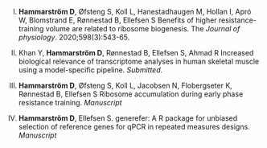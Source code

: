 I.  **Hammarstr&ouml;m D**, &Oslash;fsteng S, Koll L, Hanestadhaugen M, Hollan I, Apr&oacute; W, Blomstrand E, R&oslash;nnestad B, Ellefsen S  Benefits of higher resistance-training volume are related to ribosome biogenesis. The *Journal of physiology*. 2020;598(3):543-65.

II. Khan Y, **Hammarstr&ouml;m D**, R&oslash;nnestad B, Ellefsen S, Ahmad R Increased biological relevance of transcriptome analyses in human skeletal muscle using a model-specific pipeline. *Submitted.* 

III. **Hammarstr&ouml;m D**, &Oslash;fsteng S, Koll L, Jacobsen N, Flobergseter K, R&oslash;nnestad B, Ellefsen S Ribosome accumulation during early phase resistance training. *Manuscript*

IV. **Hammarstr&ouml;m D**, Ellefsen S. generefer: A R package for unbiased selection of reference genes for qPCR in repeated measures designs. *Manuscript*
